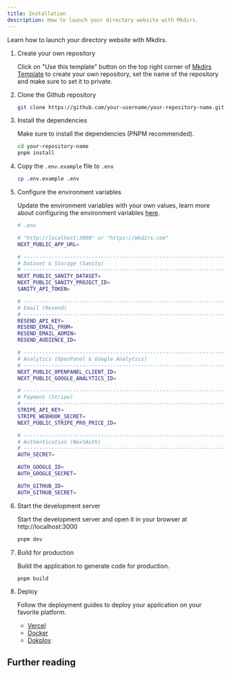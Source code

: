 ```yaml
---
title: Installation
description: How to launch your directory website with Mkdirs.
---
```



Learn how to launch your directory website with Mkdirs.

<Steps>

1. Create your own repository

   Click on "Use this template" button on the top right corner of [Mkdirs Template](https://github.com/MkdirsHQ/mkdirs-template) to create your own repository, set the name of the repository and make sure to set it to private.

2. Clone the Github repository

   ```bash
   git clone https://github.com/your-username/your-repository-name.git
   ```

3. Install the dependencies

   Make sure to install the dependencies (PNPM recommended).

   ```bash
   cd your-repository-name
   pnpm install
   ```

4. Copy the `.env.example` file to `.env`

   ```bash
   cp .env.example .env
   ```

5. Configure the environment variables

   Update the environment variables with your own values, learn more about configuring the environment variables [here](/configuration/sanity/).

   ```bash
   # .env

   # "http://localhost:3000" or "https://mkdirs.com"
   NEXT_PUBLIC_APP_URL=

   # -----------------------------------------------------------------------------
   # Dataset & Storage (Sanity)
   # -----------------------------------------------------------------------------
   NEXT_PUBLIC_SANITY_DATASET=
   NEXT_PUBLIC_SANITY_PROJECT_ID=
   SANITY_API_TOKEN=

   # -----------------------------------------------------------------------------
   # Email (Resend)
   # -----------------------------------------------------------------------------
   RESEND_API_KEY=
   RESEND_EMAIL_FROM=
   RESEND_EMAIL_ADMIN=
   RESEND_AUDIENCE_ID=

   # -----------------------------------------------------------------------------
   # Analytics (OpenPanel & Google Analytics)
   # -----------------------------------------------------------------------------
   NEXT_PUBLIC_OPENPANEL_CLIENT_ID=
   NEXT_PUBLIC_GOOGLE_ANALYTICS_ID=

   # -----------------------------------------------------------------------------
   # Payment (Stripe)
   # -----------------------------------------------------------------------------
   STRIPE_API_KEY=
   STRIPE_WEBHOOK_SECRET=
   NEXT_PUBLIC_STRIPE_PRO_PRICE_ID=

   # -----------------------------------------------------------------------------
   # Authentication (NextAuth)
   # -----------------------------------------------------------------------------
   AUTH_SECRET=

   AUTH_GOOGLE_ID=
   AUTH_GOOGLE_SECRET=

   AUTH_GITHUB_ID=
   AUTH_GITHUB_SECRET=
   ```

6. Start the development server

   Start the development server and open it in your browser at http://localhost:3000

   ```bash
   pnpm dev
   ```

7. Build for production

   Build the application to generate code for production.

   ```bash
   pnpm build
   ```

8. Deploy

   Follow the deployment guides to deploy your application on your favorite platform.
   
   - [Vercel](/deployment/vercel)
   - [Docker](/deployment/docker)
   - [Dokploy](/deployment/dokploy)

</Steps>

## Further reading

<LinkCard title="Configuration" href="/configuration/sanity/" description="Learn how to configure the environment variables." />
